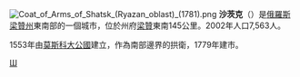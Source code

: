 {{Infobox Russian inhabited locality
|coordinates={{coord|54|01|N|41|42|E|display=title}}
|area_km2=7.51
|area_km2_ref=<ref>{{cite web |url = https://rya.2rus.org/shatsk/karta/ |title = Карта города Шацк |access-date = 2021-07-29 |archive-date = 2021-07-11 |archive-url = https://web.archive.org/web/20210711170049/https://rya.2rus.org/shatsk/karta/ |dead-url = no }}</ref>
}}

[[File:Coat_of_Arms_of_Shatsk_(Ryazan_oblast)_(1781).png|right]]
'''沙茨克'''（{{lang-ru|Шацк}}）是[[俄羅斯|俄羅斯]][[梁贊州|梁贊州]]東南部的一個城市，位於州府[[梁贊|梁贊]]東南145公里。2002年人口7,563人。

1553年由[[莫斯科大公國|莫斯科大公國]]建立，作為南部邊界的拱衛，1779年建市。

{{梁贊州城市}}
{{Authority control}}
[[Category:梁贊州城市|Ш]]